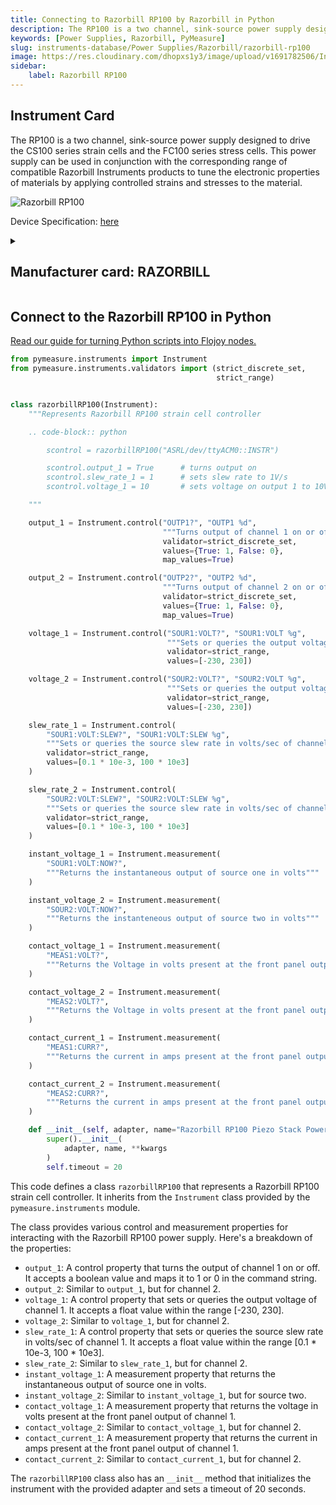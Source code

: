 ```yaml
---
title: Connecting to Razorbill RP100 by Razorbill in Python
description: The RP100 is a two channel, sink-source power supply designed to drive the CS100 series strain cells and the FC100 series stress cells. This power supply can be used in conjunction with the corresponding range of compatible Razorbill Instruments products to tune the electronic properties of materials by applying controlled strains and stresses to the material.
keywords: [Power Supplies, Razorbill, PyMeasure] 
slug: instruments-database/Power Supplies/Razorbill/razorbill-rp100 
image: https://res.cloudinary.com/dhopxs1y3/image/upload/v1691782506/Instruments/Power%20Supplies/Razorbill-RP100/Razorbill-RP100.jpg
sidebar:
    label: Razorbill RP100 
---
```



## Instrument Card

The RP100 is a two channel, sink-source power supply
designed to drive the CS100 series strain cells and the FC100
series stress cells. This power supply can be used in conjunction
with the corresponding range of compatible Razorbill Instruments
products to tune the electronic properties of materials by applying
controlled strains and stresses to the material. 

![Razorbill RP100](https://res.cloudinary.com/dhopxs1y3/image/upload/v1691782506/Instruments/Power%20Supplies/Razorbill-RP100/Razorbill-RP100.jpg)

Device Specification: [here](https://razorbillinstruments.com/wp-content/uploads/2018/10/RP100-Manual-v6.1-1.pdf)

<details style={{ marginTop: "15px"}}>
<summary><h2 style={{display:'inline'}}>Manufacturer card: RAZORBILL</h2></summary>

![RAZORBILL](https://res.cloudinary.com/dhopxs1y3/image/upload/v1692806126/Instruments/Vendor%20Logos/Razorbill_Instruments.png)

Manufacturer of precision instruments intended for use in fundamental physics and space applications. The company manufactures electromechanical mechanisms to apply tunable uniaxial strains at low temperatures and high magnetic fields and provides expertise in the field of design for cryogenic environments, compliant mechanisms and compact systems for applying and measuring strain, enabling clients to incorporate a number of unique key technologies that allow them to have such high performance and repeatability.

- Headquarters: Edinburgh, United Kingdom
- Yearly Revenue (millions, USD): 5
- Vendor Website: [here](https://razorbillinstruments.com/)

</details>


<FeaturedInstrumentVideo category="POWER_SUPPLIES" />

## Connect to the Razorbill RP100 in Python

[Read our guide for turning Python scripts into Flojoy nodes.](https://docs.flojoy.ai/contribution/blocks/custom-flojoy-block/)



<Tabs>
<TabItem value="Flojoy" label="Flojoy" className="flojoy-instrument-tabs">

<SectionsCard category="POWER_SUPPLIES" manufacturer="Razorbill"></SectionsCard>

</TabItem>
<TabItem value="PyMeasure" label="PyMeasure">

```python
from pymeasure.instruments import Instrument
from pymeasure.instruments.validators import (strict_discrete_set,
                                              strict_range)


class razorbillRP100(Instrument):
    """Represents Razorbill RP100 strain cell controller

    .. code-block:: python

        scontrol = razorbillRP100("ASRL/dev/ttyACM0::INSTR")

        scontrol.output_1 = True      # turns output on
        scontrol.slew_rate_1 = 1      # sets slew rate to 1V/s
        scontrol.voltage_1 = 10       # sets voltage on output 1 to 10V

    """

    output_1 = Instrument.control("OUTP1?", "OUTP1 %d",
                                  """Turns output of channel 1 on or off""",
                                  validator=strict_discrete_set,
                                  values={True: 1, False: 0},
                                  map_values=True)

    output_2 = Instrument.control("OUTP2?", "OUTP2 %d",
                                  """Turns output of channel 2 on or off""",
                                  validator=strict_discrete_set,
                                  values={True: 1, False: 0},
                                  map_values=True)

    voltage_1 = Instrument.control("SOUR1:VOLT?", "SOUR1:VOLT %g",
                                   """Sets or queries the output voltage of channel 1""",
                                   validator=strict_range,
                                   values=[-230, 230])

    voltage_2 = Instrument.control("SOUR2:VOLT?", "SOUR2:VOLT %g",
                                   """Sets or queries the output voltage of channel 2""",
                                   validator=strict_range,
                                   values=[-230, 230])

    slew_rate_1 = Instrument.control(
        "SOUR1:VOLT:SLEW?", "SOUR1:VOLT:SLEW %g",
        """Sets or queries the source slew rate in volts/sec of channel 1""",
        validator=strict_range,
        values=[0.1 * 10e-3, 100 * 10e3]
    )

    slew_rate_2 = Instrument.control(
        "SOUR2:VOLT:SLEW?", "SOUR2:VOLT:SLEW %g",
        """Sets or queries the source slew rate in volts/sec of channel 2""",
        validator=strict_range,
        values=[0.1 * 10e-3, 100 * 10e3]
    )

    instant_voltage_1 = Instrument.measurement(
        "SOUR1:VOLT:NOW?",
        """Returns the instantaneous output of source one in volts"""
    )

    instant_voltage_2 = Instrument.measurement(
        "SOUR2:VOLT:NOW?",
        """Returns the instanteneous output of source two in volts"""
    )

    contact_voltage_1 = Instrument.measurement(
        "MEAS1:VOLT?",
        """Returns the Voltage in volts present at the front panel output of channel 1"""
    )

    contact_voltage_2 = Instrument.measurement(
        "MEAS2:VOLT?",
        """Returns the Voltage in volts present at the front panel output of channel 2"""
    )

    contact_current_1 = Instrument.measurement(
        "MEAS1:CURR?",
        """Returns the current in amps present at the front panel output of channel 1"""
    )

    contact_current_2 = Instrument.measurement(
        "MEAS2:CURR?",
        """Returns the current in amps present at the front panel output of channel 2"""
    )

    def __init__(self, adapter, name="Razorbill RP100 Piezo Stack Powersupply", **kwargs):
        super().__init__(
            adapter, name, **kwargs
        )
        self.timeout = 20
```

This code defines a class `razorbillRP100` that represents a Razorbill RP100 strain cell controller. It inherits from the `Instrument` class provided by the `pymeasure.instruments` module.

The class provides various control and measurement properties for interacting with the Razorbill RP100 power supply. Here's a breakdown of the properties:

- `output_1`: A control property that turns the output of channel 1 on or off. It accepts a boolean value and maps it to 1 or 0 in the command string.
- `output_2`: Similar to `output_1`, but for channel 2.
- `voltage_1`: A control property that sets or queries the output voltage of channel 1. It accepts a float value within the range [-230, 230].
- `voltage_2`: Similar to `voltage_1`, but for channel 2.
- `slew_rate_1`: A control property that sets or queries the source slew rate in volts/sec of channel 1. It accepts a float value within the range [0.1 * 10e-3, 100 * 10e3].
- `slew_rate_2`: Similar to `slew_rate_1`, but for channel 2.
- `instant_voltage_1`: A measurement property that returns the instantaneous output of source one in volts.
- `instant_voltage_2`: Similar to `instant_voltage_1`, but for source two.
- `contact_voltage_1`: A measurement property that returns the voltage in volts present at the front panel output of channel 1.
- `contact_voltage_2`: Similar to `contact_voltage_1`, but for channel 2.
- `contact_current_1`: A measurement property that returns the current in amps present at the front panel output of channel 1.
- `contact_current_2`: Similar to `contact_current_1`, but for channel 2.

The `razorbillRP100` class also has an `__init__` method that initializes the instrument with the provided adapter and sets a timeout of 20 seconds.

</TabItem>
</Tabs>
